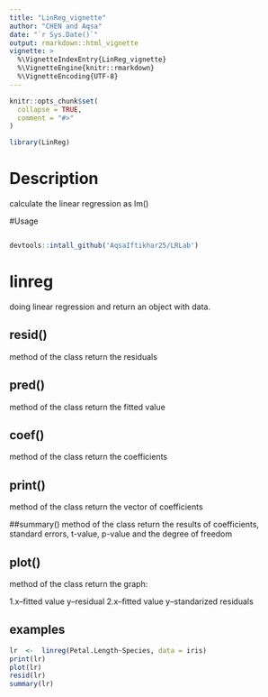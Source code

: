 ```yaml
---
title: "LinReg_vignette"
author: "CHEN and Aqsa"
date: "`r Sys.Date()`"
output: rmarkdown::html_vignette
vignette: >
  %\VignetteIndexEntry{LinReg_vignette}
  %\VignetteEngine{knitr::rmarkdown}
  %\VignetteEncoding{UTF-8}
---
```


```r
knitr::opts_chunk$set(
  collapse = TRUE,
  comment = "#>"
)
```

```r
library(LinReg)
```

# Description
calculate the linear regression as lm()

#Usage
```R

devtools::intall_github('AqsaIftikhar25/LRLab')
```

# linreg
doing linear regression and return an object with data.

## resid()
method of the class 
return the residuals

## pred()
method of the class 
return the fitted value

## coef()
method of the class 
return the coefficients

## print()
method of the class 
return the vector of coefficients 

##summary()
method of the class 
return the results of coefficients, standard errors, t-value, p-value and the degree of freedom

## plot()
method of the class 
return the graph:

1.x--fitted value  y--residual
2.x--fitted value  y--standarized residuals

## examples
```r
lr  <-  linreg(Petal.Length~Species, data = iris)
print(lr)
plot(lr)
resid(lr)
summary(lr)

```
